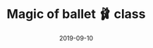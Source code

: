 ---
cover: "./ballet.PNG"
date: "2019-09-10"
title: "Magic of ballet 🩰 class"
defer: false
slug: "/ballet"
areas:
  -  .

---